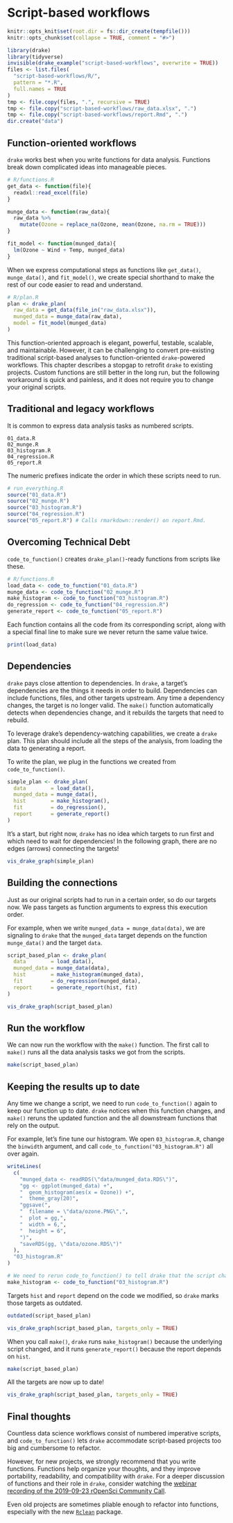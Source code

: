 # Script-based workflows {#scripts}

```r
knitr::opts_knit$set(root.dir = fs::dir_create(tempfile()))
knitr::opts_chunk$set(collapse = TRUE, comment = "#>")
```

```r
library(drake)
library(tidyverse)
invisible(drake_example("script-based-workflows", overwrite = TRUE))
files <- list.files(
  "script-based-workflows/R/",
  pattern = "*.R",
  full.names = TRUE
)
tmp <- file.copy(files, ".", recursive = TRUE)
tmp <- file.copy("script-based-workflows/raw_data.xlsx", ".")
tmp <- file.copy("script-based-workflows/report.Rmd", ".")
dir.create("data")
```

## Function-oriented workflows

`drake` works best when you write functions for data analysis. Functions break down complicated ideas into manageable pieces.

```r
# R/functions.R
get_data <- function(file){
  readxl::read_excel(file)
}

munge_data <- function(raw_data){
  raw_data %>%
    mutate(Ozone = replace_na(Ozone, mean(Ozone, na.rm = TRUE)))
}

fit_model <- function(munged_data){
  lm(Ozone ~ Wind + Temp, munged_data)
}
```

When we express computational steps as functions like `get_data()`, `munge_data()`, and `fit_model()`, we create special shorthand to make the rest of our code easier to read and understand.

```r
# R/plan.R
plan <- drake_plan(
  raw_data = get_data(file_in("raw_data.xlsx")),
  munged_data = munge_data(raw_data),
  model = fit_model(munged_data)
)
```

This function-oriented approach is elegant, powerful, testable, scalable, and maintainable. However, it can be challenging to convert pre-existing traditional script-based analyses to function-oriented `drake`-powered workflows. This chapter describes a stopgap to retrofit `drake` to existing projects. Custom functions are still better in the long run, but the following workaround is quick and painless, and it does not require you to change your original scripts.

## Traditional and legacy workflows

It is common to express data analysis tasks as numbered scripts.

```
01_data.R
02_munge.R
03_histogram.R
04_regression.R
05_report.R
```

The numeric prefixes indicate the order in which these scripts need to run.

```r
# run_everything.R
source("01_data.R")
source("02_munge.R")
source("03_histogram.R")
source("04_regression.R")
source("05_report.R") # Calls rmarkdown::render() on report.Rmd.
```

## Overcoming Technical Debt

`code_to_function()` creates `drake_plan()`-ready functions from scripts like these.

```r
# R/functions.R
load_data <- code_to_function("01_data.R")
munge_data <- code_to_function("02_munge.R")
make_histogram <- code_to_function("03_histogram.R")
do_regression <- code_to_function("04_regression.R")
generate_report <- code_to_function("05_report.R")
```

Each function contains all the code from its corresponding script, along with a special final line to make sure we never return the same value twice.

```r
print(load_data)
```

## Dependencies

`drake` pays close attention to dependencies. In `drake`, a target's dependencies are the things it needs in order to build. Dependencies can include functions, files, and other targets upstream. Any time a dependency changes, the target is no longer valid. The `make()` function automatically detects when dependencies change, and it rebuilds the targets that need to rebuild.

To leverage drake's dependency-watching capabilities, we create a `drake` plan. This plan should include all the steps of the analysis, from loading the data to generating a report.

To write the plan, we plug in the functions we created from `code_to_function()`.

```r
simple_plan <- drake_plan(
  data        = load_data(),
  munged_data = munge_data(),
  hist        = make_histogram(),
  fit         = do_regression(),
  report      = generate_report()
)
```

It's a start, but right now, `drake` has no idea which targets to run first and which need to wait for dependencies! In the following graph, there are no edges (arrows) connecting the targets!

```r
vis_drake_graph(simple_plan)
```


## Building the connections

Just as our original scripts had to run in a certain order, so do our targets now.
We pass targets as function arguments to express this execution order.

For example, when we write `munged_data = munge_data(data)`, we are signaling to
`drake` that the `munged_data` target depends on the function `munge_data()` and 
the target `data`.

```r
script_based_plan <- drake_plan(
  data        = load_data(),
  munged_data = munge_data(data),
  hist        = make_histogram(munged_data),
  fit         = do_regression(munged_data),
  report      = generate_report(hist, fit)
)
```

```r
vis_drake_graph(script_based_plan)
```

## Run the workflow

We can now run the workflow with the `make()` function. The first call to `make()` runs all the data analysis tasks we got from the scripts.

```r
make(script_based_plan)
```

## Keeping the results up to date

Any time we change a script, we need to run `code_to_function()` again to keep our function up to date. `drake` notices when this function changes, and `make()` reruns the updated function and the all downstream functions that rely on the output.

For example, let's fine tune our histogram. We open `03_histogram.R`, change the `binwidth` argument, and call `code_to_function("03_histogram.R")` all over again.

```r
writeLines(
  c(
    "munged_data <- readRDS(\"data/munged_data.RDS\")",
    "gg <- ggplot(munged_data) +",
    "  geom_histogram(aes(x = Ozone)) +",
    "  theme_gray(20)",
    "ggsave(",
    "  filename = \"data/ozone.PNG\",",
    "  plot = gg,",
    "  width = 6,",
    "  height = 6",
    ")",
    "saveRDS(gg, \"data/ozone.RDS\")"
  ),
  "03_histogram.R"
)
```

```r
# We need to rerun code_to_function() to tell drake that the script changed.
make_histogram <- code_to_function("03_histogram.R")
```

Targets `hist` and `report` depend on the code we modified, so `drake` marks 
those targets as outdated.

```r
outdated(script_based_plan)

vis_drake_graph(script_based_plan, targets_only = TRUE)
```

When you call `make()`, `drake` runs `make_histogram()` because the underlying 
script changed, and it runs `generate_report()` because the report depends on 
`hist`.

```r
make(script_based_plan)
```

All the targets are now up to date!

```r
vis_drake_graph(script_based_plan, targets_only = TRUE)
```

## Final thoughts

Countless data science workflows consist of numbered imperative scripts, and `code_to_function()` lets `drake` accommodate script-based projects too big and cumbersome to refactor.
 
However, for new projects, we strongly recommend that you write functions. Functions help organize your thoughts, and they improve portability, readability, and compatibility with `drake`. For a deeper discussion of functions and their
role in `drake`, consider watching the [webinar recording of the 2019-09-23 rOpenSci Community Call](https://ropensci.org/commcalls/2019-09-24).

Even old projects are sometimes pliable enough to refactor into functions, especially with the new [`Rclean`](https://github.com/provtools/rclean) package.

